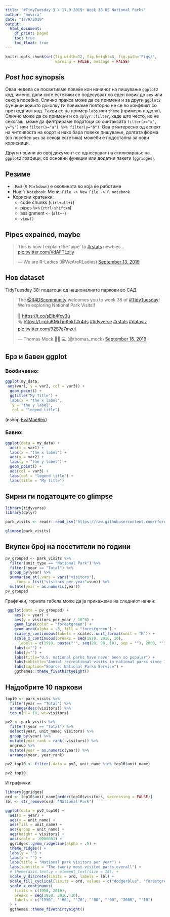 ```yaml
---
title: '#TidyTuesday 3 / 17.9.2019: Week 38 US National Parks'
author: "novica"
date: "17/9/2019"
output:
  html_document:
    df_print: paged
    toc: true
    toc_float: true
---
```


```r
knitr::opts_chunk$set(fig.width=12, fig.height=8, fig.path='Figs/',
                      warning = FALSE, message = FALSE)
```

## _Post hoc_ synopsis

Оваа недела се посветивме повеќе кон начинот на пишување `ggplot2` код, имено, дали сите естетики се подесуваат со еден повик до `aes` или секоја посебно. Слично пракса може да се примени и за други `ggplot2` фунцкии коишто доколку ги повикаме повторно не се во конфликт со претходниот код. Такви се на пример `labs` или `theme` (примери подолу). Слично може да се примени и со `dplyr::filter`, каде што често, но не секогаш, може да филтрираме податоци со синтаксата `filter(x="x", y="y")` или `filter(x="a") %>% filter(y="b")`. Ова е интересно од аспект на читливоста на кодот и иако бара повеќе пишување, долгата форма (со посебен `aes` за секоја естетика) можеби е подостапна за нови корисници. 

Други новини во овој документ се однесуваат на стилизирање на `ggplot2` графици, со основни функции или додатни пакети (`ggridges`).

## Резиме

- `.Rmd` (`R Markdown`) е околината во која ќе работиме
- Нов `R Notebook`: Мени: `File -> New File -> R notebook`
- Корисни кратенки:
  - code chunks (`ctrl+alt+i`)
  - pipes `%>%` (`ctrl+shift+m`)
  - assignment `<-` (`alt+-`)
  - `view()`

## Pipes expained, maybe

<blockquote class="twitter-tweet" data-lang="en"><p lang="en" dir="ltr">This is how I explain the &#39;pipe&#39; to <a href="https://twitter.com/hashtag/rstats?src=hash&amp;ref_src=twsrc%5Etfw">#rstats</a> newbies... <a href="https://t.co/VdAFTLzijy">pic.twitter.com/VdAFTLzijy</a></p>&mdash; We are R-Ladies (@WeAreRLadies) <a href="https://twitter.com/WeAreRLadies/status/1172576445794803713?ref_src=twsrc%5Etfw">September 13, 2019</a></blockquote>
<script async src="https://platform.twitter.com/widgets.js" charset="utf-8"></script>

## Нов dataset

TidyTuesday 38: податоци од националните паркови во САД

<blockquote class="twitter-tweet"><p lang="en" dir="ltr">The <a href="https://twitter.com/R4DScommunity?ref_src=twsrc%5Etfw">@R4DScommunity</a> welcomes you to week 38 of <a href="https://twitter.com/hashtag/TidyTuesday?src=hash&amp;ref_src=twsrc%5Etfw">#TidyTuesday</a>! We&#39;re exploring National Park Visits!!<br><br>📁 <a href="https://t.co/sElb4fcv3u">https://t.co/sElb4fcv3u</a><br>🗞 <a href="https://t.co/uKMrTmKokT">https://t.co/uKMrTmKokT</a><a href="https://twitter.com/hashtag/r4ds?src=hash&amp;ref_src=twsrc%5Etfw">#r4ds</a> <a href="https://twitter.com/hashtag/tidyverse?src=hash&amp;ref_src=twsrc%5Etfw">#tidyverse</a> <a href="https://twitter.com/hashtag/rstats?src=hash&amp;ref_src=twsrc%5Etfw">#rstats</a> <a href="https://twitter.com/hashtag/dataviz?src=hash&amp;ref_src=twsrc%5Etfw">#dataviz</a> <a href="https://t.co/92S7a7mzuj">pic.twitter.com/92S7a7mzuj</a></p>&mdash; Thomas Mock 👨🏼
💻 (@thomas_mock) <a href="https://twitter.com/thomas_mock/status/1173586589462740994?ref_src=twsrc%5Etfw">September 16, 2019</a></blockquote> <script async src="https://platform.twitter.com/widgets.js" charset="utf-8"></script>


## Брз и бавен ggplot

### Вообичаено:

```r
ggplot(my_data,
 aes(var1, y = var2, col = var3)) +
  geom_point() +
  ggtitle("My Title") +
  labs(x = "the x label",
   y = "the y label",
   col = "legend title")
```

(извор:[EvaMaeRey](https://github.com/EvaMaeRey/little_flipbooks_library/tree/master/minimal_example))

### Бавно:

```r
ggplot(data = my_data) +
  aes(x = var1) +
  labs(x = "the x label") +
  aes(y = var2) +
  labs(y = "the y label") +
  geom_point() +
  aes(col = var3) +
  labs(col = "legend title") +
  labs(title = "My title")
```

## Ѕирни ги податоците со glimpse

```r
library(tidyverse)
library(dplyr)

park_visits <- readr::read_csv("https://raw.githubusercontent.com/rfordatascience/tidytuesday/master/data/2019/2019-09-17/national_parks.csv")

glimpse(park_visits)
```

## Вкупен број на посетители по години

```r
pv_grouped <- park_visits %>%
  filter(unit_type == "National Park") %>%
  filter(!year == "Total") %>%
  group_by(year) %>%
  summarise_at(.vars = vars("visitors"),
    .funs = list("visitors_per_year"=sum)) %>%
  mutate(year = as.numeric(year))
pv_grouped
```

Графички, горната табела може да ја прикажеме на следниот начин:

```r
 ggplot(data = pv_grouped) +
    aes(x = year) +
    aes(y = visitors_per_year / 10^6) +
    geom_line(color = "forestgreen") +
    geom_area(alpha = .3, fill = "forestgreen") +
    scale_y_continuous(labels = scales::unit_format(unit = "M")) +
    scale_x_continuous(breaks = seq(1910, 2016, 10),
      labels = c(1910, paste("'", seq(20, 90, 10), sep = ""), 2000, "'10")) +
    labs(x="") +
    labs(y="") +
    labs(title="U.S. national parks have never been so popular") +
    labs(subtitle="Annial recreational visits to national parks since 1904") +
    labs(caption="Source: National Parks Service") +
    ggthemes::theme_fivethirtyeight()
```

## Најдобрите 10 паркови

```r
top10 <- park_visits %>%
  filter(year == "Total") %>%
  arrange(desc(visitors)) %>%
  top_n(n = 10, wt=visitors)

pv2 <- park_visits %>%
  filter(!year == "Total") %>%
  select(year, unit_name, visitors) %>%
  group_by(year) %>%
  mutate(year_rank = rank(-visitors)) %>%
  ungroup %>%
  mutate(year = as.numeric(year)) %>%
  arrange(year, year_rank)

pv2_top10 <- filter(.data = pv2, unit_name %in% top10$unit_name)

pv2_top10
```

И графички

```r
library(ggridges)
ord <- top10$unit_name[order(top10$visitors, decreasing = FALSE)]
lbl <- str_remove(ord, "National Park")

ggplot(data = pv2_top10) +
  aes(x = year) +
  aes(y = unit_name) +
  aes(fill = unit_name) +
  aes(group = unit_name) +
  aes(height = visitors) +
  aes(scale = .0000001) +
  ggridges::geom_ridgeline(alpha = .5) +
  theme_ridges() +
  labs(y = "") +
  labs(x = "") +
  labs(title = "National park visitors per year") +
  labs(subtitle = "The twenty most-visited parks overall") +
  # theme(axis.text.y = element_text(size = 14)) +
  scale_y_discrete(limits = ord, labels = lbl) +
  scale_fill_cyclical(limits = ord, values = c("dodgerblue", "forestgreen")) +
  scale_x_continuous(
    limits = c(1950, 2016),
    breaks = seq(1950, 2016, 10),
    labels = c("1950", "'60", "'70", "'80", "'90", "2000", "'10")
  ) +
  ggthemes::theme_fivethirtyeight()
```
